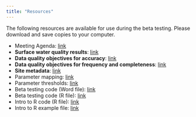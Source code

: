 ```yaml
---
title: "Resources"
---
```


The following resources are available for use during the beta testing. Please download and save copies to your computer.

-   Meeting Agenda: [link](data/Agenda_Beta_Testing.pdf)
-   **Surface water quality results**: [link](data/BetaResults_9-8-22.xlsx)
-   **Data quality objectives for accuracy**: [link](data/BetaDQOAccuracy_9-2-22.xlsx)
-   **Data quality objectives for frequency and completeness**: [link](data/BetaDQOFreqComp_9-2-22.xlsx)
-   **Site metadata**: [link](data/BetaSites_9-2-22.xlsx)
-   Parameter mapping: [link](data/Parameter Mapping_5-18-22.xlsx)
-   Parameter thresholds: [link](data/Parameter Thresholds_8-17-22.xlsx)
-   Beta testing code (Word file): [link](data/MassWateR%20Beta%20Script%209-14-22.docx)
-   Beta testing code (R file): [link](data/MassWateR%20Beta%20script%209-14-22.R)
-   Intro to R code (R file): [link](data/intro-to-r.R)
-   Intro to R example file: [link](data/ExampleSites.xlsx)
